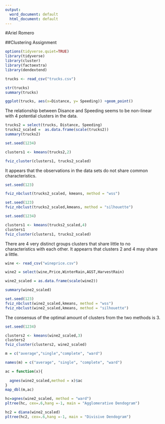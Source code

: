 ---
output:
  word_document: default
  html_document: default
---
#Ariel Romero

##Clustering Assignment

```{r}
options(tidyverse.quiet=TRUE)
library(tidyverse)
library(cluster)
library(factoextra)
library(dendextend)

trucks <- read_csv("trucks.csv")

str(trucks)
summary(trucks)
```

```{r}
ggplot(trucks, aes(x=Distance, y= Speeding)) +geom_point()
```

The relationship between Disance and Speeding seems to be non-linear with 4 potential clusters in the data. 

```{r}
trucks2 = select(trucks, Distance, Speeding)
trucks2_scaled =  as.data.frame(scale(trucks2))
summary(trucks2)
```

```{r}
set.seed(1234)

clusters1 <- kmeans(trucks2,2)

fviz_cluster(clusters1, trucks2_scaled)
```

It appears that the observations in the data sets do not share common characteristics. 

```{r}

set.seed(123)

fviz_nbclust(trucks2_scaled, kmeans, method = "wss")


```

```{r}
set.seed(123)
fviz_nbclust(trucks2_scaled,kmeans, method = "silhouette")
```

```{r}
set.seed(1234)

clusters1 <- kmeans(trucks2_scaled,4)
clusters1
fviz_cluster(clusters1, trucks2_scaled)
```

There are 4 very distinct groups clusters that share little to no characteristics with each other. It appearrs that clusters 2 and 4 may share a little. 

```{r}
wine <- read_csv("wineprice.csv")

wine2 = select(wine,Price,WinterRain,AGST,HarvestRain)

wine2_scaled = as.data.frame(scale(wine2))

summary(wine2_scaled)
```

```{r}
set.seed(123)
fviz_nbclust(wine2_scaled,kmeans, method = "wss")
fviz_nbclust(wine2_scaled,kmeans, method = "silhouette")
```

The consensus of the optimal amount of clusters from the two methods is 3. 
```{r}

set.seed(1234)

clusters2 <- kmeans(wine2_scaled,3)
clusters2
fviz_cluster(clusters2, wine2_scaled)

```

```{r}
m = c("average","single","complete", "ward")

names(m) = c("average", "single", "complete", "ward")

ac = function(x){
  
  agnes(wine2_scaled,method = x)$ac
}
map_dbl(m,ac)
```

```{r}


hc=agnes(wine2_scaled, method = "ward")
pltree(hc, cex=.6,hang =-1, main = "Agglomerative Dendogram")

```

```{r}
hc2 = diana(wine2_scaled)
pltree(hc2, cex=.6,hang =-1, main = "Divisive Dendogram")
```

